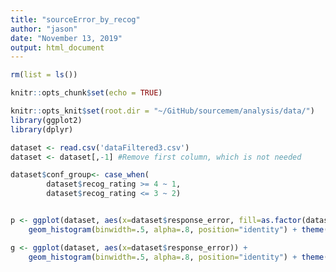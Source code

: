 ```yaml
---
title: "sourceError_by_recog"
author: "jason"
date: "November 13, 2019"
output: html_document
---
```

```r

rm(list = ls())

knitr::opts_chunk$set(echo = TRUE)

knitr::opts_knit$set(root.dir = "~/GitHub/sourcemem/analysis/data/")
library(ggplot2)
library(dplyr)
```
```r
dataset <- read.csv('dataFiltered3.csv')
dataset <- dataset[,-1] #Remove first column, which is not needed 

dataset$conf_group<- case_when(
        dataset$recog_rating >= 4 ~ 1,
        dataset$recog_rating <= 3 ~ 2)


p <- ggplot(dataset, aes(x=dataset$response_error, fill=as.factor(dataset$conf_group))) +
    geom_histogram(binwidth=.5, alpha=.8, position="identity") + theme(legend.title = element_blank()) 

g <- ggplot(dataset, aes(x=dataset$response_error)) +
    geom_histogram(binwidth=.5, alpha=.8, position="identity") + theme(legend.title = element_blank(), axis.text.x = element_text(size=10), axis.text.y = element_text(size=10)) 




```